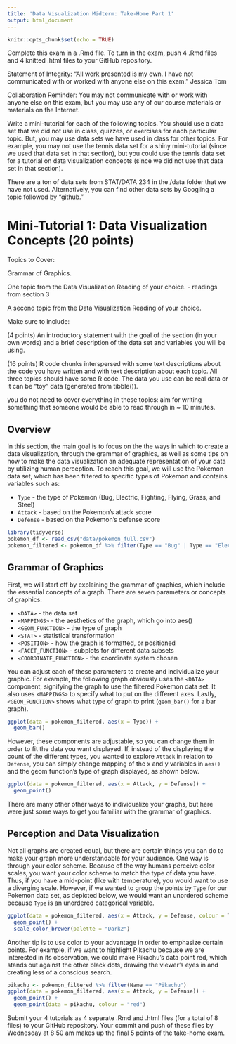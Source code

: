 ```yaml
---
title: 'Data Visualization Midterm: Take-Home Part 1'
output: html_document
---
```


```r
knitr::opts_chunk$set(echo = TRUE)
```

Complete this exam in a .Rmd file. To turn in the exam, push 4 .Rmd files and 4 knitted .html files to your GitHub repository.

Statement of Integrity: “All work presented is my own. I have not communicated with or worked with anyone else on this exam.” Jessica Tom

Collaboration Reminder: You may not communicate with or work with anyone else on this exam, but you may use any of our course materials or materials on the Internet.



Write a mini-tutorial for each of the following topics. You should use a data set that we did not use in class, quizzes, or exercises for each particular topic. But, you may use data sets we have used in class for other topics. For example, you may not use the tennis data set for a shiny mini-tutorial (since we used that data set in that section), but you could use the tennis data set for a tutorial on data visualization concepts (since we did not use that data set in that section).

There are a ton of data sets from STAT/DATA 234 in the /data folder that we have not used. Alternatively, you can find other data sets by Googling a topic followed by “github.”

# Mini-Tutorial 1: Data Visualization Concepts (20 points)

Topics to Cover:

Grammar of Graphics.

One topic from the Data Visualization Reading of your choice. - readings from section 3

A second topic from the Data Visualization Reading of your choice.

Make sure to include:

(4 points) An introductory statement with the goal of the section (in your own words) and a brief description of the data set and variables you will be using.

(16 points) R code chunks interspersed with some text descriptions about the code you have written and with text description about each topic. All three topics should have some R code. The data you use can be real data or it can be “toy” data (generated from tibble()).

you do not need to cover everything in these topics: aim for writing something that someone would be able to read through in ~ 10 minutes.


## Overview

In this section, the main goal is to focus on the the ways in which to create a data visualization, through the grammar of graphics, as well as some tips on how to make the data visualization an adequate representation of your data by utilizing human perception. To reach this goal, we will use the Pokemon data set, which has been filtered to specific types of Pokemon and contains variables such as:

* `Type` - the type of Pokemon (Bug, Electric, Fighting, Flying, Grass, and Steel)
* `Attack` - based on the Pokemon's attack score
* `Defense` - based on the Pokemon's defense score

```r
library(tidyverse)
pokemon_df <- read_csv("data/pokemon_full.csv")
pokemon_filtered <- pokemon_df %>% filter(Type == "Bug" | Type == "Electric" | Type == "Fighting" | Type == "Flying" | Type == "Grass" | Type == "Steel")
```

## Grammar of Graphics
First, we will start off by explaining the grammar of graphics, which include the essential concepts of a graph. There are seven parameters or concepts of graphics:

* `<DATA>` - the data set
* `<MAPPINGS>` - the aesthetics of the graph, which go into aes()
* `<GEOM_FUNCTION>` - the type of graph
* `<STAT>` - statistical transformation
* `<POSITION>` - how the graph is formatted, or positioned 
* `<FACET_FUNCTION>` - subplots for different data subsets
* `<COORDINATE_FUNCTION>` - the coordinate system chosen

You can adjust each of these parameters to create and individualize your graphic. For example, the following graph obviously uses the `<DATA>` component, signifying the graph to use the filtered Pokemon data set. It also uses `<MAPPINGS>` to specify what to put on the different axes. Lastly, `<GEOM_FUNCTION>` shows what type of graph to print (`geom_bar()` for a bar graph). 
```r
ggplot(data = pokemon_filtered, aes(x = Type)) +
  geom_bar()
```

However, these components are adjustable, so you can change them in order to fit the data you want displayed. If, instead of the displaying the count of the different types, you wanted to explore `Attack` in relation to `Defense`, you can simply change mapping of the x and y variables in `aes()` and the geom function's type of graph displayed, as shown below. 
```r
ggplot(data = pokemon_filtered, aes(x = Attack, y = Defense)) +
  geom_point()
```

There are many other other ways to individualize your graphs, but here were just some ways to get you familiar with the grammar of graphics.

## Perception and Data Visualization
Not all graphs are created equal, but there are certain things you can do to make your graph more understandable for your audience. One way is through your color scheme. Because of the way humans perceive color scales, you want your color scheme to match the type of data you have. Thus, if you have a mid-point (like with temperature), you would want to use a diverging scale. However, if we wanted to group the points by `Type` for our Pokemon data set, as depicted below, we would want an unordered scheme because `Type` is an unordered categorical variable.
```r
ggplot(data = pokemon_filtered, aes(x = Attack, y = Defense, colour = Type)) +
  geom_point() +
  scale_color_brewer(palette = "Dark2")
```

Another tip is to use color to your advantage in order to emphasize certain points. For example, if we want to highlight Pikachu because we are interested in its observation, we could make Pikachu's data point red, which stands out against the other black dots, drawing the viewer's eyes in and creating less of a conscious search.
```r
pikachu <- pokemon_filtered %>% filter(Name == "Pikachu")
ggplot(data = pokemon_filtered, aes(x = Attack, y = Defense)) +
  geom_point() +
  geom_point(data = pikachu, colour = "red")
```

Submit your 4 tutorials as 4 separate .Rmd and .html files (for a total of 8 files) to your GitHub repository. Your commit and push of these files by Wednesday at 8:50 am makes up the final 5 points of the take-home exam.